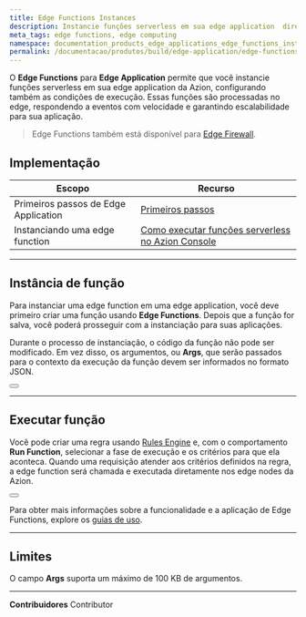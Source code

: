 ```yaml
---
title: Edge Functions Instances
description: Instancie funções serverless em sua edge application  diretamente no edge.
meta_tags: edge functions, edge computing
namespace: documentation_products_edge_applications_edge_functions_instances
permalink: /documentacao/produtos/build/edge-application/edge-functions-instances/
---
```


O **Edge Functions** para **Edge Application** permite que você instancie funções serverless em sua edge application da Azion, configurando também as condições de execução. Essas funções são processadas no edge, respondendo a eventos com velocidade e garantindo escalabilidade para sua aplicação.

> Edge Functions também está disponível para [Edge Firewall](/pt-br/documentacao/produtos/edge-firewall/edge-functions-instances/).

## Implementação

| Escopo | Recurso |
| --- | --- |
| Primeiros passos de Edge Application | [Primeiros passos](/pt-br/documentacao/produtos/edge-application/primeiros-passos/) |
| Instanciando uma edge function | [Como executar funções serverless no Azion Console](/pt-br/documentacao/produtos/guias/funcoes-serverless/) |

---

## Instância de função

Para instanciar uma edge function em uma edge application, você deve primeiro criar uma função usando **Edge Functions**. Depois que a função for salva, você poderá prosseguir com a instanciação para suas aplicações.

Durante o processo de instanciação, o código da função não pode ser modificado. Em vez disso, os argumentos, ou **Args**, que serão passados para o contexto da execução da função devem ser informados no formato JSON.

<Button href="/pt-br/documentacao/produtos/edge-application/edge-functions/" text="Saiba mais sobre Edge Functions"></Button>

---

## Executar função

Você pode criar uma regra usando [Rules Engine](/pt-br/documentacao/produtos/edge-application/rules-engine/) e, com o comportamento **Run Function**, selecionar a fase de execução e os critérios para que ela aconteca. Quando uma requisição atender aos critérios definidos na regra, a edge function será chamada e executada diretamente nos edge nodes da Azion.

<Button href="/pt-br/documentacao/produtos/edge-application/rules-engine/#run-function" text="Saiba mais sobre o comportamento Run Function"></Button>

Para obter mais informações sobre a funcionalidade e a aplicação de Edge Functions, explore os [guias de uso](/pt-br/documentacao/produtos/guias/).

---

## Limites

O campo **Args** suporta um máximo de 100 KB de argumentos.



---


**Contribuidores** <ContributorList>Contributor</ContributorList>
